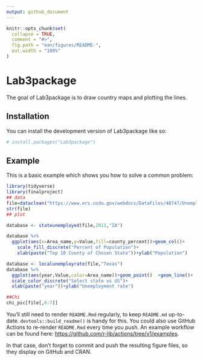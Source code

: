 ```yaml
---
output: github_document
---
```


<!-- README.md is generated from README.Rmd. Please edit that file -->

```r
knitr::opts_chunk$set(
  collapse = TRUE,
  comment = "#>",
  fig.path = "man/figures/README-",
  out.width = "100%"
)
```

# Lab3package

<!-- badges: start -->
<!-- badges: end -->

The goal of Lab3package is to draw country maps and plotting the lines.

## Installation

You can install the development version of Lab3package like so:

``` r
# install.packages("Lab3package")
```

## Example

This is a basic example which shows you how to solve a common problem:

```r
library(tidyverse)
library(finalproject)
## data
file=dataclean("https://www.ers.usda.gov/webdocs/DataFiles/48747/Unemployment.csv")
str(file)
## plot 

database <- stateunemployed(file,2011,"IA")

database %>%  
  ggplot(aes(x=Area_name,y=Value,fill=county_percent))+geom_col()+
    scale_fill_discrete("Percent of Population")+
    xlab(paste("Top 10 County of Chosen State"))+ylab("Population")

database <- localunemployrate(file,"Texas")
database %>%
  ggplot(aes(year,Value,color=Area_name))+geom_point()  +geom_line()+
  scale_color_discrete("Select state vs US")+
  xlab(paste("year"))+ylab("Unemployment rate")

##Chi
chi_pic[file[,6:7]]

```
You'll still need to render `README.Rmd` regularly, to keep `README.md` up-to-date. `devtools::build_readme()` is handy for this. You could also use GitHub Actions to re-render `README.Rmd` every time you push. An example workflow can be found here: <https://github.com/r-lib/actions/tree/v1/examples>.


In that case, don't forget to commit and push the resulting figure files, so they display on GitHub and CRAN.
